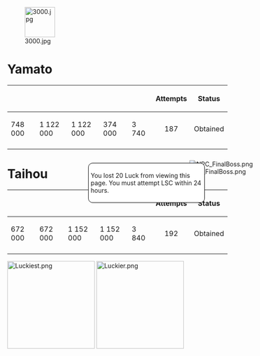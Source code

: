 [[File:3000.jpg|thumb|69px|right]]
=Yamato=
{| class="wikitable"
!style="text-align: center;"|{{Template:Fuel}}
!style="text-align: center;"|{{Template:Ammo}}
!style="text-align: center;"|{{Template:Steel}}
!style="text-align: center;"|{{Template:Bauxite}}
!style="text-align: center;"|{{Template:DM}}
!style="text-align: center;"|Attempts
!style="text-align: center;"|Status
|-
|748 000
|1 122 000
|1 122 000
|374 000
|3 740
!style="text-align: center;"|187
!style="text-align: center;"|Obtained
|-
|}
=Taihou=
{| class="wikitable"
!style="text-align: center;"|{{Template:Fuel}}
!style="text-align: center;"|{{Template:Ammo}}
!style="text-align: center;"|{{Template:Steel}}
!style="text-align: center;"|{{Template:Bauxite}}
!style="text-align: center;"|{{Template:DM}}
!style="text-align: center;"|Attempts
!style="text-align: center;"|Status
|-
|672 000
|672 000
|1 152 000
|1 152 000
|3 840
!style="text-align: center;"|192
!style="text-align: center;"|Obtained
|-
|}
[[File:Luckiest.png|200px]]
[[File:Luckier.png|200px]]
<div style="position:fixed; top:400px; right:130px;">[[File:NPC_FinalBoss.png|link=]]</div>
<div style="position:fixed; top:420px; right:280px;">
<div style="color:navyblue;background:white;border:solid 1px black;width:255px;border-radius:10px;padding:5px; z-index:3">You lost 20 Luck from viewing this page. You must attempt LSC within 24 hours.
</div>